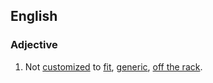 ==English==
===Adjective===
{{en-adj|-}}

#Not [[customized]] to [[fit]], [[generic]], [[off the rack]].